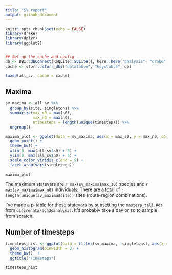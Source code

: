 ```yaml
---
title: "SV report"
output: github_document
---
```


```r
knitr::opts_chunk$set(echo = FALSE)
library(drake)
library(dplyr)
library(ggplot2)


## Set up the cache and config
db <- DBI::dbConnect(RSQLite::SQLite(), here::here("analysis", "drake", "drake-cache-bbs-sv.sqlite"))
cache <- storr::storr_dbi("datatable", "keystable", db)

loadd(all_sv, cache = cache)
```

## Maxima

```r

sv_maxima <- all_sv %>%
  group_by(site, singletons) %>%
  summarize(max_s0 = max(s0),
            max_n0 = max(n0),
            ntimesteps = length(unique(timestep))) %>%
  ungroup()

maxima_plot <- ggplot(data = sv_maxima, aes(x = max_s0, y = max_n0, color = ntimesteps)) + 
  geom_point() +
  theme_bw() + 
  xlim(0, max(all_sv$s0) + 5) +
  ylim(0, max(all_sv$n0) + 5) +
  scale_color_viridis_c(end =.9) +
  facet_wrap(vars(singletons))
  
maxima_plot

```

The maximum statevars are `r max(sv_maxima$max_s0)` species and `r max(sv_maxima$max_n0)` individuals. There are a total of `r length(unique(sv_maxima$site))` sites (route-region combinations). 

I've made a p-table for these statevars by subsetting the `masterp_tall.Rds` from `diazrenata/scadsanalysis`. It'd probably take a day or so to sample from scratch.

## Number of timesteps

```r

timesteps_hist <- ggplot(data = filter(sv_maxima, !singletons), aes(x = ntimesteps)) +
  geom_histogram(binwidth = 3) +
  theme_bw()  +
  ggtitle("Timesteps")

timesteps_hist
```


